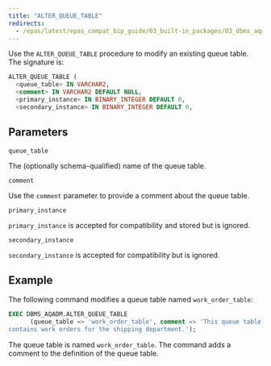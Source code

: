 ```yaml
---
title: "ALTER_QUEUE_TABLE"
redirects:
  - /epas/latest/epas_compat_bip_guide/03_built-in_packages/03_dbms_aqadm/02_alter_queue_table/ #generated for docs/epas/reorg-role-use-case-mode
---
```


Use the `ALTER_QUEUE_TABLE` procedure to modify an existing queue table. The signature is:

```sql
ALTER_QUEUE_TABLE (
  <queue_table> IN VARCHAR2,
  <comment> IN VARCHAR2 DEFAULT NULL,
  <primary_instance> IN BINARY_INTEGER DEFAULT 0,
  <secondary_instance> IN BINARY_INTEGER DEFAULT 0,
```

## Parameters

`queue_table`

 The (optionally schema-qualified) name of the queue table.

`comment`

 Use the `comment` parameter to provide a comment about the queue table.

`primary_instance`

 `primary_instance` is accepted for compatibility and stored but is ignored.

`secondary_instance`

 `secondary_instance` is accepted for compatibility but is ignored.

## Example

The following command modifies a queue table named `work_order_table`:

```sql
EXEC DBMS_AQADM.ALTER_QUEUE_TABLE
      (queue_table => 'work_order_table', comment => 'This queue table
contains work orders for the shipping department.');
```

The queue table is named `work_order_table`. The command adds a comment to the definition of the queue table.
